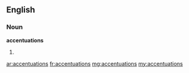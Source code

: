 ==English==

===Noun===
'''accentuations'''

# {{plural of|[[accentuation]]}}

[[ar:accentuations]]
[[fr:accentuations]]
[[mg:accentuations]]
[[my:accentuations]]